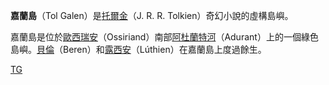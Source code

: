 '''嘉蘭島'''（Tol Galen）是[[托爾金|托爾金]]（J. R. R. Tolkien）奇幻小說的虛構島嶼。

嘉蘭島是位於[[歐西瑞安|歐西瑞安]]（Ossiriand）南部[[阿杜蘭特河|阿杜蘭特河]]（Adurant）上的一個綠色島嶼。[[貝倫|貝倫]]（Beren）和[[露西安|露西安]]（Lúthien）在嘉蘭島上度過餘生。

{{Tolkien-stub}}

[[Category:中土大陸的地理|TG]]